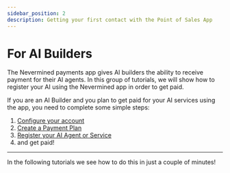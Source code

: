 ```yaml
---
sidebar_position: 2
description: Getting your first contact with the Point of Sales App
---
```


# For AI Builders

The Nevermined payments app gives AI builders the ability to receive payment for their AI agents. 
In this group of tutorials, we will show how to register your AI using the Nevermined app in order to get paid.

If you are an AI Builder and you plan to get paid for your AI services using the app, you need to complete some simple steps:

1. [Configure your account](configure-account)
2. [Create a Payment Plan](create-plan)
3. [Register your AI Agent or Service](register-agent)
4. and get paid!

--- 

In the following tutorials we see how to do this in just a couple of minutes!


<DocCardList />
